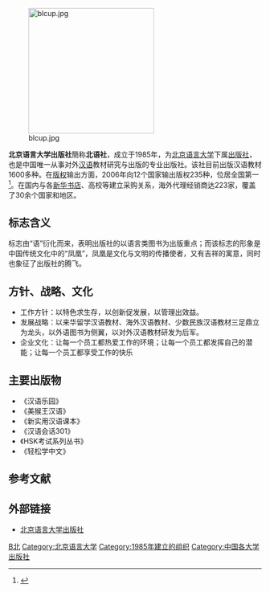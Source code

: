 [[File:blcup.jpg|250px]]

'''北京语言大学出版社'''簡称'''北语社'''，成立于1985年，为[[北京语言大学|北京语言大学]]下属[[出版社|出版社]]，也是中国唯一从事对外[[汉语|汉语]]教材研究与出版的专业出版社。该社目前出版汉语教材1600多种。在[[版权|版权]]输出方面，2006年向12个国家输出版权235种，位居全国第一<ref>{{cite web|title=版权合作|url=http://www.blcup.com/QuickLink/index?aid=7|website=北京语言大学出版社|accessdate=2018-01-24|language=zh|archive-date=2018-01-24|archive-url=https://web.archive.org/web/20180124195523/http://www.blcup.com/QuickLink/index?aid=7|dead-url=no}}</ref>。在国内与各[[新华书店|新华书店]]、高校等建立采购关系，海外代理经销商达223家，覆盖了30余个国家和地区。

==标志含义==
标志由“语”衍化而来，表明出版社的以语言类图书为出版重点；而该标志的形象是中国传统文化中的“凤凰”，凤凰是文化与文明的传播使者，又有吉祥的寓意，同时也象征了出版社的腾飞。

==方针、战略、文化==
 
*工作方针：以特色求生存，以创新促发展，以管理出效益。
*发展战略：以来华留学汉语教材、海外汉语教材、少数民族汉语教材三足鼎立为龙头，以外语图书为侧翼，以对外汉语教材研发为后军。
*企业文化：让每一个员工都热爱工作的环境；让每一个员工都发挥自己的潜能；让每一个员工都享受工作的快乐 

== 主要出版物 ==
*《汉语乐园》
*《美猴王汉语》
*《新实用汉语课本》
*《汉语会话301》
*《HSK考试系列丛书》
*《轻松学中文》

== 参考文献 ==
{{Reflist}}

==外部链接==
*[http://www.blcup.com 北京语言大学出版社]{{Wayback|url=http://www.blcup.com/ |date=20110924222516 }}

[[Category:中華人民共和國出版社|B北]]
[[Category:北京语言大学|Category:北京语言大学]]
[[Category:1985年建立的组织|Category:1985年建立的组织]]
[[Category:中国各大学出版社|Category:中国各大学出版社]]
<references />{{Authority control}}